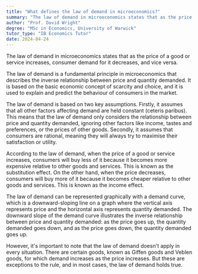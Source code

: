 ```yaml
---
title: "What defines the law of demand in microeconomics?"
summary: "The law of demand in microeconomics states that as the price of a good or service increases, consumer demand for it decreases, and vice versa."
author: "Prof. David Wright"
degree: "MSc in Economics, University of Warwick"
tutor_type: "IB Economics Tutor"
date: 2024-04-24
---
```


The law of demand in microeconomics states that as the price of a good or service increases, consumer demand for it decreases, and vice versa.

The law of demand is a fundamental principle in microeconomics that describes the inverse relationship between price and quantity demanded. It is based on the basic economic concept of scarcity and choice, and it is used to explain and predict the behaviour of consumers in the market.

The law of demand is based on two key assumptions. Firstly, it assumes that all other factors affecting demand are held constant (ceteris paribus). This means that the law of demand only considers the relationship between price and quantity demanded, ignoring other factors like income, tastes and preferences, or the prices of other goods. Secondly, it assumes that consumers are rational, meaning they will always try to maximise their satisfaction or utility.

According to the law of demand, when the price of a good or service increases, consumers will buy less of it because it becomes more expensive relative to other goods and services. This is known as the substitution effect. On the other hand, when the price decreases, consumers will buy more of it because it becomes cheaper relative to other goods and services. This is known as the income effect.

The law of demand can be represented graphically with a demand curve, which is a downward-sloping line on a graph where the vertical axis represents price and the horizontal axis represents quantity demanded. The downward slope of the demand curve illustrates the inverse relationship between price and quantity demanded: as the price goes up, the quantity demanded goes down, and as the price goes down, the quantity demanded goes up.

However, it's important to note that the law of demand doesn't apply in every situation. There are certain goods, known as Giffen goods and Veblen goods, for which demand increases as the price increases. But these are exceptions to the rule, and in most cases, the law of demand holds true.
    